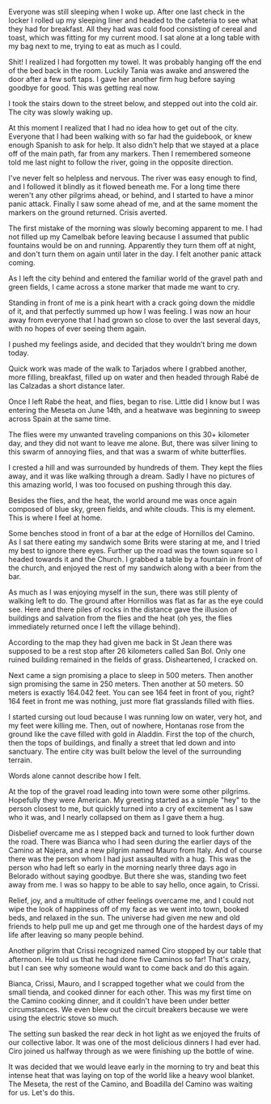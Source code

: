 Everyone was still sleeping when I woke up. After one last check in the
locker I rolled up my sleeping liner and headed to the cafeteria to see what
they had for breakfast. All they had was cold food consisting of cereal and
toast, which was fitting for my current mood. I sat alone at a long table with
my bag next to me, trying to eat as much as I could.

<Stats miles="19.5" steps="50032" />

Shit! I realized I had forgotten my towel. It was probably hanging off the end
of the bed back in the room. Luckily Tania was awake and answered the door
after a few soft taps. I gave her another firm hug before saying goodbye for
good. This was getting real now.

I took the stairs down to the street below, and stepped out into the cold air.
The city was slowly waking up.

At this moment I realized that I had no idea how to get out of the city.
Everyone that I had been walking with so far had the guidebook, or knew enough
Spanish to ask for help. It also didn't help that we stayed at a place off of
the main path, far from any markers. Then I remembered someone told me last
night to follow the river, going in the opposite direction.

I've never felt so helpless and nervous. The river was easy enough to find, and
I followed it blindly as it flowed beneath me. For a long time there weren't
any other pilgrims ahead, or behind, and I started to have a minor panic
attack. Finally I saw some ahead of me, and at the same moment the markers on
the ground returned. Crisis averted.

The first mistake of the morning was slowly becoming apparent to me. I had not
filled up my Camelbak before leaving because I assumed that public fountains
would be on and running. Apparently they turn them off at night, and don't turn
them on again until later in the day. I felt another panic attack coming.

As I left the city behind and entered the familiar world of the gravel path and
green fields, I came across a stone marker that made me want to cry.

Standing in front of me is a pink heart with a crack going down the middle of
it, and that perfectly summed up how I was feeling. I was now an hour away from
everyone that I had grown so close to over the last several days, with no hopes
of ever seeing them again.

I pushed my feelings aside, and decided that they wouldn’t bring me down today.

Quick work was made of the walk to Tarjados where I grabbed another, more
filling, breakfast, filled up on water and then headed through Rabé de las
Calzadas a short distance later.

Once I left Rabé the heat, and flies, began to rise. Little did I know but I was
entering the Meseta on June 14th, and a heatwave was beginning to sweep across
Spain at the same time.

The flies were my unwanted traveling companions on this 30+ kilometer day, and
they did not want to leave me alone. But, there was silver lining to this swarm
of annoying flies, and that was a swarm of white butterflies.

I crested a hill and was surrounded by hundreds of them. They kept the flies
away, and it was like walking through a dream. Sadly I have no pictures of this
amazing world, I was too focused on pushing through this day.

Besides the flies, and the heat, the world around me was once again composed of
blue sky, green fields, and white clouds. This is my element. This is where I
feel at home.

Some benches stood in front of a bar at the edge of Hornillos del Camino. As I
sat there eating my sandwich some Brits were staring at me, and I tried my best
to ignore there eyes. Further up the road was the town square so I headed
towards it and the Church. I grabbed a table by a fountain in front of the
church, and enjoyed the rest of my sandwich along with a beer from the bar.

As much as I was enjoying myself in the sun, there was still plenty of walking
left to do. The ground after Hornillos was flat as far as the eye could see.
Here and there piles of rocks in the distance gave the illusion of buildings
and salvation from the flies and the heat (oh yes, the flies immediately
returned once I left the village behind).

According to the map they had given me back in St Jean there was supposed to be
a rest stop after 26 kilometers called San Bol. Only one ruined building
remained in the fields of grass. Disheartened, I cracked on.

Next came a sign promising a place to sleep in 500 meters. Then another sign
promising the same in 250 meters. Then another at 50 meters. 50 meters is
exactly 164.042 feet. You can see 164 feet in front of you, right? 164 feet in
front me was nothing, just more flat grasslands filled with flies.

I started cursing out loud because I was running low on water, very hot, and my
feet were killing me. Then, out of nowhere, Hontanas rose from the ground like
the cave filled with gold in Aladdin. First the top of the church, then the
tops of buildings, and finally a street that led down and into sanctuary. The
entire city was built below the level of the surrounding terrain.

Words alone cannot describe how I felt.

At the top of the gravel road leading into town were some other pilgrims.
Hopefully they were American. My greeting started as a simple "hey" to the
person closest to me, but quickly turned into a cry of excitement as I saw who
it was, and I nearly collapsed on them as I gave them a hug.

Disbelief overcame me as I stepped back and turned to look further down the
road. There was Bianca who I had seen during the earlier days of the Camino at
Najera, and a new pilgrim named Mauro from Italy. And of course there was the
person whom I had just assaulted with a hug. This was the person who had left
so early in the morning nearly three days ago in Belorado without saying
goodbye. But there she was, standing two feet away from me. I was so happy to
be able to say hello, once again, to Crissi.

Relief, joy, and a multitude of other feelings overcame me, and I could not wipe
the look of happiness off of my face as we went into town, booked beds, and
relaxed in the sun. The universe had given me new and old friends to help pull
me up and get me through one of the hardest days of my life after leaving so
many people behind.

Another pilgrim that Crissi recognized named Ciro stopped by our table that
afternoon. He told us that he had done five Caminos so far! That's crazy, but I
can see why someone would want to come back and do this again.

Bianca, Crissi, Mauro, and I scrapped together what we could from the small
tienda, and cooked dinner for each other. This was my first time on the Camino
cooking dinner, and it couldn't have been under better circumstances. We even
blew out the circuit breakers because we were using the electric stove so
much.

The setting sun basked the rear deck in hot light as we enjoyed the fruits of
our collective labor. It was one of the most delicious dinners I had ever had.
Ciro joined us halfway through as we were finishing up the bottle of wine.

It was decided that we would leave early in the morning to try and beat this
intense heat that was laying on top of the world like a heavy wool blanket. The
Meseta, the rest of the Camino, and Boadilla del Camino was waiting for us.
Let's do this.
